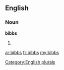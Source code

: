==English==

===Noun===
'''bibbs'''

# {{plural of|[[bibb]]}}

[[Category:English plurals]]

[[ar:bibbs]]
[[fr:bibbs]]
[[my:bibbs]]